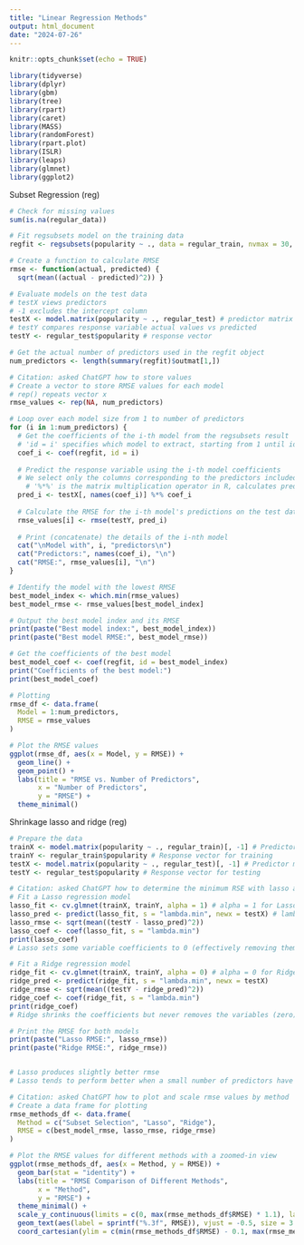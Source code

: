 ```yaml
---
title: "Linear Regression Methods"
output: html_document
date: "2024-07-26"
---
```


```r
knitr::opts_chunk$set(echo = TRUE)
```

```r

library(tidyverse)
library(dplyr)
library(gbm)
library(tree)
library(rpart)
library(caret)
library(MASS)
library(randomForest)
library(rpart.plot)
library(ISLR)
library(leaps)
library(glmnet)
library(ggplot2)

```

Subset Regression (reg)
```r

# Check for missing values
sum(is.na(regular_data))

# Fit regsubsets model on the training data
regfit <- regsubsets(popularity ~ ., data = regular_train, nvmax = 30, really.big = TRUE) # nvmax adjusts number of variables # really.big = true allows for a big search

# Create a function to calculate RMSE
rmse <- function(actual, predicted) {
  sqrt(mean((actual - predicted)^2)) }

# Evaluate models on the test data
# testX views predictors
# -1 excludes the intercept column
testX <- model.matrix(popularity ~ ., regular_test) # predictor matrix
# testY compares response variable actual values vs predicted
testY <- regular_test$popularity # response vector

# Get the actual number of predictors used in the regfit object
num_predictors <- length(summary(regfit)$outmat[1,])

# Citation: asked ChatGPT how to store values
# Create a vector to store RMSE values for each model
# rep() repeats vector x 
rmse_values <- rep(NA, num_predictors) 

# Loop over each model size from 1 to number of predictors
for (i in 1:num_predictors) {
  # Get the coefficients of the i-th model from the regsubsets result
  # 'id = i' specifies which model to extract, starting from 1 until id = nvmax
  coef_i <- coef(regfit, id = i)
  
  # Predict the response variable using the i-th model coefficients
  # We select only the columns corresponding to the predictors included in the i-th model
    # '%*%' is the matrix multiplication operator in R, calculates predicted values.
  pred_i <- testX[, names(coef_i)] %*% coef_i
  
  # Calculate the RMSE for the i-th model's predictions on the test data
  rmse_values[i] <- rmse(testY, pred_i)
  
  # Print (concatenate) the details of the i-nth model
  cat("\nModel with", i, "predictors\n")
  cat("Predictors:", names(coef_i), "\n")
  cat("RMSE:", rmse_values[i], "\n")
}

# Identify the model with the lowest RMSE
best_model_index <- which.min(rmse_values)
best_model_rmse <- rmse_values[best_model_index]

# Output the best model index and its RMSE
print(paste("Best model index:", best_model_index))
print(paste("Best model RMSE:", best_model_rmse))

# Get the coefficients of the best model
best_model_coef <- coef(regfit, id = best_model_index)
print("Coefficients of the best model:")
print(best_model_coef)

# Plotting
rmse_df <- data.frame(
  Model = 1:num_predictors,
  RMSE = rmse_values
)

# Plot the RMSE values
ggplot(rmse_df, aes(x = Model, y = RMSE)) +
  geom_line() +
  geom_point() +
  labs(title = "RMSE vs. Number of Predictors",
       x = "Number of Predictors",
       y = "RMSE") +
  theme_minimal()


```
Shrinkage lasso and ridge (reg)
```r
# Prepare the data
trainX <- model.matrix(popularity ~ ., regular_train)[, -1] # Predictor matrix for training
trainY <- regular_train$popularity # Response vector for training
testX <- model.matrix(popularity ~ ., regular_test)[, -1] # Predictor matrix for testing
testY <- regular_test$popularity # Response vector for testing

# Citation: asked ChatGPT how to determine the minimum RSE with lasso and ridge
# Fit a Lasso regression model
lasso_fit <- cv.glmnet(trainX, trainY, alpha = 1) # alpha = 1 for Lasso
lasso_pred <- predict(lasso_fit, s = "lambda.min", newx = testX) # lambda.min gives lambda with the least error
lasso_rmse <- sqrt(mean((testY - lasso_pred)^2))
lasso_coef <- coef(lasso_fit, s = "lambda.min")
print(lasso_coef)
# Lasso sets some variable coefficients to 0 (effectively removing them)

# Fit a Ridge regression model
ridge_fit <- cv.glmnet(trainX, trainY, alpha = 0) # alpha = 0 for Ridge
ridge_pred <- predict(ridge_fit, s = "lambda.min", newx = testX)
ridge_rmse <- sqrt(mean((testY - ridge_pred)^2))
ridge_coef <- coef(ridge_fit, s = "lambda.min")
print(ridge_coef)
# Ridge shrinks the coefficients but never removes the variables (zero)

# Print the RMSE for both models
print(paste("Lasso RMSE:", lasso_rmse))
print(paste("Ridge RMSE:", ridge_rmse))


# Lasso produces slightly better rmse
# Lasso tends to perform better when a small number of predictors have a strong effect on Y

# Citation: asked ChatGPT how to plot and scale rmse values by method
# Create a data frame for plotting
rmse_methods_df <- data.frame(
  Method = c("Subset Selection", "Lasso", "Ridge"),
  RMSE = c(best_model_rmse, lasso_rmse, ridge_rmse)
)

# Plot the RMSE values for different methods with a zoomed-in view
ggplot(rmse_methods_df, aes(x = Method, y = RMSE)) +
  geom_bar(stat = "identity") +
  labs(title = "RMSE Comparison of Different Methods",
       x = "Method",
       y = "RMSE") +
  theme_minimal() +
  scale_y_continuous(limits = c(0, max(rmse_methods_df$RMSE) * 1.1), labels = scales::number_format(accuracy = 0.001)) +
  geom_text(aes(label = sprintf("%.3f", RMSE)), vjust = -0.5, size = 3.5) +
  coord_cartesian(ylim = c(min(rmse_methods_df$RMSE) - 0.1, max(rmse_methods_df$RMSE) + 0.1)) # zooms in on y-axis

```